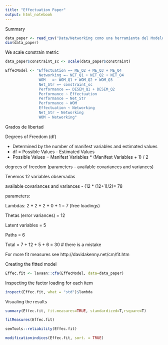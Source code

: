 ```yaml
---
title: "Effectuation Paper"
output: html_notebook
---
```


Summary

```r
data_paper <- read_csv("Data/Networking como una herramienta del Modelo Efectual_3.csv")
dim(data_paper)
```

We scale constrain metric

```r
data_paper$constraint_sc <- scale(data_paper$constraint)
```

```r
EffecModel <- "Effectuation =~ ME_Q2 + ME_Q3 + ME_Q4
               Networking =~ NET_Q1 + NET_Q2 + NET_Q4
               WOM   =~ WOM_Q1 + WOM_Q2 + WOM_Q3
               Net_Str =~ constraint_sc
               Performance =~ DESEM_Q1 + DESEM_Q2 
               Performance ~ Effectuation 
               Performance ~ Net_Str
               Performance ~ WOM
               Effectuation ~ Networking
               Net_Str ~ Networking
               WOM ~ Networking"
```

Grados de libertad

Degrees of Freedom (df)

- Determined by the number of manifest variables and estimated values
- df = Possible Values - Estimated Values
- Possible Values = Manifest Variables * (Manifest Variables + 1) / 2



degrees of freedom (parameters – available covariances and variances)

Tenemos 12 variables observadas 

available covariances and variances - (12 * (12+1)/2)= 78

parameters:

Lambdas: 2 + 2 + 2 + 0 + 1 = 7  (free loadings)

Thetas (error variances) = 12

Latent variables = 5

Paths = 6

Total = 7 + 12 + 5 + 6 = 30 # there is a mistake

For more fit measures see http://davidakenny.net/cm/fit.htm

Creating the fitted model

```r
Effec.fit <- lavaan::cfa(EffecModel, data=data_paper)
```

Inspecting the factor loading for each item

```r
inspect(Effec.fit, what = "std")$lambda
```

Visualing the results

```r
summary(Effec.fit, fit.measures=TRUE, standardized=T,rsquare=T)
```

```r
fitMeasures(Effec.fit)
```

```r
semTools::reliability(Effec.fit)
```

```r
modificationindices(Effec.fit, sort. = TRUE)
```

